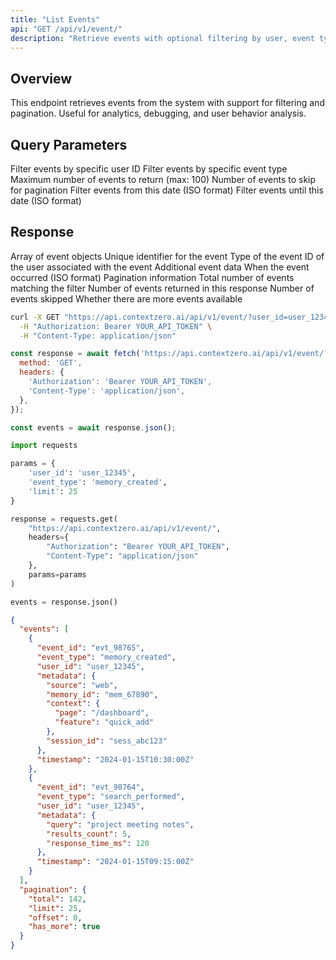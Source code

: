 ```yaml
---
title: "List Events"
api: "GET /api/v1/event/"
description: "Retrieve events with optional filtering by user, event type, and pagination"
---
```


## Overview

This endpoint retrieves events from the system with support for filtering and pagination. Useful for analytics, debugging, and user behavior analysis.

## Query Parameters

<ParamField query="user_id" type="string">
  Filter events by specific user ID
</ParamField>

<ParamField query="event_type" type="string">
  Filter events by specific event type
</ParamField>

<ParamField query="limit" type="integer" default="50">
  Maximum number of events to return (max: 100)
</ParamField>

<ParamField query="offset" type="integer" default="0">
  Number of events to skip for pagination
</ParamField>

<ParamField query="start_date" type="string">
  Filter events from this date (ISO format)
</ParamField>

<ParamField query="end_date" type="string">
  Filter events until this date (ISO format)
</ParamField>

## Response

<ResponseField name="events" type="array">
  Array of event objects
  <Expandable title="Event Object">
    <ResponseField name="event_id" type="string">
      Unique identifier for the event
    </ResponseField>
    <ResponseField name="event_type" type="string">
      Type of the event
    </ResponseField>
    <ResponseField name="user_id" type="string">
      ID of the user associated with the event
    </ResponseField>
    <ResponseField name="metadata" type="object">
      Additional event data
    </ResponseField>
    <ResponseField name="timestamp" type="string">
      When the event occurred (ISO format)
    </ResponseField>
  </Expandable>
</ResponseField>

<ResponseField name="pagination" type="object">
  Pagination information
  <Expandable title="Pagination Object">
    <ResponseField name="total" type="integer">
      Total number of events matching the filter
    </ResponseField>
    <ResponseField name="limit" type="integer">
      Number of events returned in this response
    </ResponseField>
    <ResponseField name="offset" type="integer">
      Number of events skipped
    </ResponseField>
    <ResponseField name="has_more" type="boolean">
      Whether there are more events available
    </ResponseField>
  </Expandable>
</ResponseField>

<RequestExample>

```bash cURL
curl -X GET "https://api.contextzero.ai/api/v1/event/?user_id=user_12345&event_type=memory_created&limit=25" \
  -H "Authorization: Bearer YOUR_API_TOKEN" \
  -H "Content-Type: application/json"
```

```javascript JavaScript
const response = await fetch('https://api.contextzero.ai/api/v1/event/?user_id=user_12345&event_type=memory_created&limit=25', {
  method: 'GET',
  headers: {
    'Authorization': 'Bearer YOUR_API_TOKEN',
    'Content-Type': 'application/json',
  },
});

const events = await response.json();
```

```python Python
import requests

params = {
    'user_id': 'user_12345',
    'event_type': 'memory_created',
    'limit': 25
}

response = requests.get(
    "https://api.contextzero.ai/api/v1/event/",
    headers={
        "Authorization": "Bearer YOUR_API_TOKEN",
        "Content-Type": "application/json"
    },
    params=params
)

events = response.json()
```

</RequestExample>

<ResponseExample>

```json Response
{
  "events": [
    {
      "event_id": "evt_98765",
      "event_type": "memory_created",
      "user_id": "user_12345",
      "metadata": {
        "source": "web",
        "memory_id": "mem_67890",
        "context": {
          "page": "/dashboard",
          "feature": "quick_add"
        },
        "session_id": "sess_abc123"
      },
      "timestamp": "2024-01-15T10:30:00Z"
    },
    {
      "event_id": "evt_98764",
      "event_type": "search_performed",
      "user_id": "user_12345",
      "metadata": {
        "query": "project meeting notes",
        "results_count": 5,
        "response_time_ms": 120
      },
      "timestamp": "2024-01-15T09:15:00Z"
    }
  ],
  "pagination": {
    "total": 142,
    "limit": 25,
    "offset": 0,
    "has_more": true
  }
}
```

</ResponseExample>